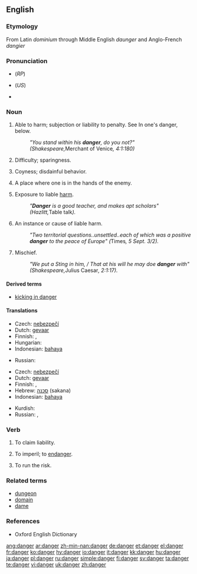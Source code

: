 ==English==

===Etymology===
From Latin ''dominium'' through Middle English ''daunger'' and Anglo-French ''dangier''

===Pronunciation===
* {{IPA|/deɪn.ʤə/}} (''RP'')
* {{IPA|ˈdeɪndʒɝ}} (''US'')
* {{audio|en-us-danger.ogg|Audio (US)}}

===Noun===
{{en-noun}}

# {{obsolete}} Able to harm; subjection or liability to penalty. See In one's danger, below.
#:''"You stand within his '''danger''', do you not?" (Shakespeare, ''Merchant of Venice'', 4:1:180)''
# {{obsolete}} Difficulty; sparingness.
# {{obsolete}} Coyness; disdainful behavior.
# {{obsolete}} A place where one is in the hands of the enemy.
# Exposure to liable [[harm]].
#:''"'''Danger''' is a good teacher, and makes apt scholars" (Hazlitt, ''Table talk'').''
# An instance or cause of liable harm.
#:''"Two territorial questions..unsettled..each of which was a positive '''danger''' to the peace of Europe" (''Times'', 5 Sept. 3/2).''
# Mischief.
#:''"We put a Sting in him, / That at his will he may doe '''danger''' with" (Shakespeare, ''Julius Caesar'', 2:1:17).''

====Derived terms====
*[[kicking in danger]]

====Translations====
{{trans-top|exposure to liable harm}}
*Czech: [[nebezpečí]] {{n}}
*Dutch: [[gevaar]] {{n}}
* Finnish: {{t|fi|vaara}}, {{t|fi|uhka}}
*Hungarian: {{t|hu|veszély}}
*Indonesian: [[bahaya]]
{{trans-mid}}
*Russian: {{t|ru|опасность|f|cs=Cyrl|tr=opásnost'}}
{{trans-bottom}}

{{trans-top|instance or cause of liable harm}}
*Czech: [[nebezpečí]] {{n}}
*Dutch: [[gevaar]] {{n}}
* Finnish: {{t|fi|uhka}}, {{t|fi|vaara}}
*Hebrew: [[סכנה]] (sakana) {{f}}
*Indonesian: [[bahaya]]
{{trans-mid}}
*Kurdish: {{KUchar|[[په‌رێشان]]}}
*Russian: {{t|ru|опасность|f|cs=Cyrl|tr=opásnost'}}, {{t|ru|угроза|f|cs=Cyrl|tr=ugróza}}
{{trans-bottom}}

===Verb===
{{en-verb}}

# {{obsolete}} To claim liability.
# {{obsolete}} To imperil; to [[endanger]].
# {{obsolete}} To run the risk.

===Related terms===
*[[dungeon]]
*[[domain]]
*[[dame]]

===References===
*Oxford English Dictionary

[[ang:danger]]
[[ar:danger]]
[[zh-min-nan:danger]]
[[de:danger]]
[[et:danger]]
[[el:danger]]
[[fr:danger]]
[[ko:danger]]
[[hy:danger]]
[[io:danger]]
[[it:danger]]
[[kk:danger]]
[[hu:danger]]
[[ja:danger]]
[[pl:danger]]
[[ru:danger]]
[[simple:danger]]
[[fi:danger]]
[[sv:danger]]
[[ta:danger]]
[[te:danger]]
[[vi:danger]]
[[uk:danger]]
[[zh:danger]]